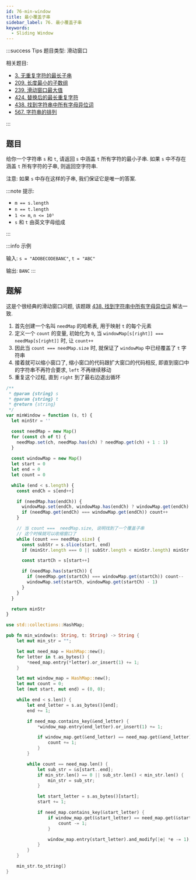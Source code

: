```yaml
---
id: 76-min-window
title: 最小覆盖子串
sidebar_label: 76. 最小覆盖子串
keywords:
  - Sliding Window
---
```


:::success Tips
题目类型: 滑动窗口

相关题目:

- [3. 无重复字符的最长子串](/leetcode/medium/3-length-of-longest-substring)
- [209. 长度最小的子数组](/leetcode/medium/209-min-sub-array-len)
- [239. 滑动窗口最大值](/leetcode/hard/239-max-sliding-window)
- [424. 替换后的最长重复字符](/leetcode/medium/424-character-replacement)
- [438. 找到字符串中所有字母异位词](/leetcode/medium/438-find-anagrams)
- [567. 字符串的排列](/leetcode/medium/567-check-inclusion)

:::

## 题目

给你一个字符串 `s` 和 `t`, 请返回 `s` 中涵盖 `t` 所有字符的最小子串. 如果 `s` 中不存在涵盖 `t` 所有字符的子串, 则返回空字符串.

注意: 如果 `s` 中存在这样的子串, 我们保证它是唯一的答案.

:::note 提示:

- `m == s.length`
- `n == t.length`
- `1 <= m`, `n <= 10⁵`
- `s` 和 `t` 由英文字母组成

:::

:::info 示例

输入: `s = "ADOBECODEBANC"`, `t = "ABC"`

输出: `BANC`
:::

## 题解

这是个很经典的滑动窗口问题, 该题跟 [438. 找到字符串中所有字母异位词](/leetcode/medium/438-find-anagrams) 解法一致.

1. 首先创建一个名叫 `needMap` 的哈希表, 用于映射 `t` 的每个元素
2. 定义一个 `count` 的变量, 初始化为 `0`, 当 `windowMap[s[right]] === needMap[s[right]]` 时, 让 `count++`
3. 因此当 `count === needMap.size` 时, 就保证了 `windowMap` 中已经覆盖了 `t` 字符串
4. 接着就可以缩小窗口了, 缩小窗口的代码跟扩大窗口的代码相反, 即直到窗口中的字符串不再符合要求, `left` 不再继续移动
5. 重复这个过程, 直到 `right` 到了最右边退出循环


<Tabs>
  <TabItem value="JavaScript" label="JavaScript" default>

```ts
/**
 * @param {string} s
 * @param {string} t
 * @return {string}
 */
var minWindow = function (s, t) {
  let minStr = ''

  const needMap = new Map()
  for (const ch of t) {
    needMap.set(ch, needMap.has(ch) ? needMap.get(ch) + 1 : 1)
  }
  
  const windowMap = new Map()
  let start = 0
  let end = 0
  let count = 0

  while (end < s.length) {
    const endCh = s[end++]

    if (needMap.has(endCh)) {
      windowMap.set(endCh, windowMap.has(endCh) ? windowMap.get(endCh) + 1 : 1)
      if (needMap.get(endCh) === windowMap.get(endCh)) count++
    }

    // 当 count ===  needMap.size, 说明找到了一个覆盖子串
    // 这个时候就可以收缩窗口了
    while (count === needMap.size) {
      const subStr = s.slice(start, end)
      if (minStr.length === 0 || subStr.length < minStr.length) minStr = subStr

      const startCh = s[start++]

      if (needMap.has(startCh)) {
        if (needMap.get(startCh) === windowMap.get(startCh)) count--
        windowMap.set(startCh, windowMap.get(startCh) - 1)
      }
    }
  }

  return minStr
}
```

</TabItem>
<TabItem value="Rust" label="Rust">

```rust
use std::collections::HashMap;

pub fn min_window(s: String, t: String) -> String {
    let mut min_str = "";

    let mut need_map = HashMap::new();
    for letter in t.as_bytes() {
        *need_map.entry(*letter).or_insert(1) += 1;
    }

    let mut window_map = HashMap::new();
    let mut count = 0;
    let (mut start, mut end) = (0, 0);

    while end < s.len() {
        let end_letter = s.as_bytes()[end];
        end += 1;

        if need_map.contains_key(&end_letter) {
            *window_map.entry(end_letter).or_insert(1) += 1;

            if window_map.get(&end_letter) == need_map.get(&end_letter) {
                count += 1;
            }
        }

        while count == need_map.len() {
            let sub_str = &s[start..end];
            if min_str.len() == 0 || sub_str.len() < min_str.len() {
                min_str = sub_str;
            }

            let start_letter = s.as_bytes()[start];
            start += 1;

            if need_map.contains_key(&start_letter) {
                if window_map.get(&start_letter) == need_map.get(&start_letter) {
                    count -= 1;
                }

                window_map.entry(start_letter).and_modify(|e| *e -= 1);
            }
        }
    }

    min_str.to_string()
}
```

</TabItem>
</Tabs>
